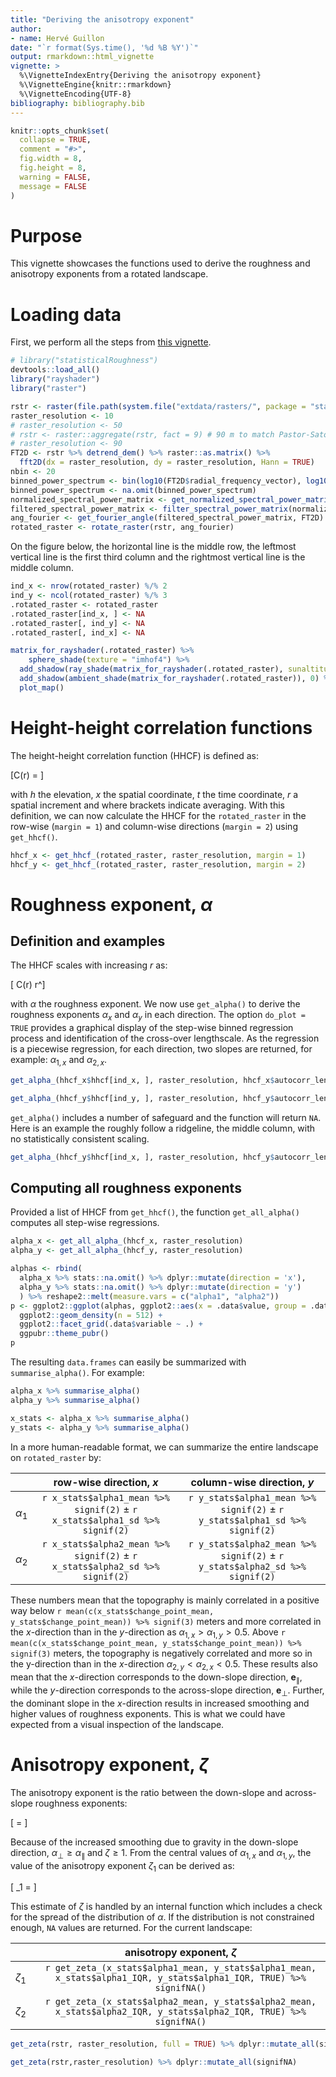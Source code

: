 ```yaml
---
title: "Deriving the anisotropy exponent"
author:
- name: Hervé Guillon
date: "`r format(Sys.time(), '%d %B %Y')`"
output: rmarkdown::html_vignette
vignette: >
  %\VignetteIndexEntry{Deriving the anisotropy exponent}
  %\VignetteEngine{knitr::rmarkdown}
  %\VignetteEncoding{UTF-8}
bibliography: bibliography.bib
---
```


```r
knitr::opts_chunk$set(
  collapse = TRUE,
  comment = "#>",
  fig.width = 8, 
  fig.height = 8,
  warning = FALSE,
  message = FALSE
)
```

# Purpose

This vignette showcases the functions used to derive the roughness and anisotropy exponents from a rotated landscape.

# Loading data

First, we perform all the steps from [this vignette](articles/rotating_rasters.html).

```r
# library("statisticalRoughness")
devtools::load_all()
library("rayshader")
library("raster")

rstr <- raster(file.path(system.file("extdata/rasters/", package = "statisticalRoughness"), "gabilan_mesa.tif"))
raster_resolution <- 10
# raster_resolution <- 50
# rstr <- raster::aggregate(rstr, fact = 9) # 90 m to match Pastor-Satorras
# raster_resolution <- 90
FT2D <- rstr %>% detrend_dem() %>% raster::as.matrix() %>%
  fft2D(dx = raster_resolution, dy = raster_resolution, Hann = TRUE)
nbin <- 20
binned_power_spectrum <- bin(log10(FT2D$radial_frequency_vector), log10(FT2D$spectral_power_vector), nbin)
binned_power_spectrum <- na.omit(binned_power_spectrum)
normalized_spectral_power_matrix <- get_normalized_spectral_power_matrix(binned_power_spectrum, FT2D)
filtered_spectral_power_matrix <- filter_spectral_power_matrix(normalized_spectral_power_matrix, FT2D, quantile_prob = c(0.9999))
ang_fourier <- get_fourier_angle(filtered_spectral_power_matrix, FT2D)
rotated_raster <- rotate_raster(rstr, ang_fourier) 
```

On the figure below, the horizontal line is the middle row, the leftmost vertical line is the first third column and the rightmost vertical line is the middle column.

```r
ind_x <- nrow(rotated_raster) %/% 2
ind_y <- ncol(rotated_raster) %/% 3
.rotated_raster <- rotated_raster
.rotated_raster[ind_x, ] <- NA
.rotated_raster[, ind_y] <- NA
.rotated_raster[, ind_x] <- NA

matrix_for_rayshader(.rotated_raster) %>%
	sphere_shade(texture = "imhof4") %>%
  add_shadow(ray_shade(matrix_for_rayshader(.rotated_raster), sunaltitude = 20), max_darken = 0.3) %>%  
  add_shadow(ambient_shade(matrix_for_rayshader(.rotated_raster)), 0) %>%
  plot_map()
```

# Height-height correlation functions

The height-height correlation function (HHCF) is defined as:

\[C(r) = \left\langle \sqrt{[h(x+r,t)-h(x,t)]^2} \right\rangle\]

with $h$ the elevation, $x$ the spatial coordinate, $t$ the time coordinate, $r$ a spatial increment and where brackets indicate averaging.
With this definition, we can now calculate the HHCF for the `rotated_raster` in the row-wise (`margin = 1`) and column-wise directions (`margin = 2`) using `get_hhcf()`.

```r
hhcf_x <- get_hhcf_(rotated_raster, raster_resolution, margin = 1)
hhcf_y <- get_hhcf_(rotated_raster, raster_resolution, margin = 2)
```

# Roughness exponent, $\alpha$

## Definition and examples

The HHCF scales with increasing $r$ as: 

\[ C(r) \sim r^\alpha \]

with $\alpha$ the roughness exponent.
We now use `get_alpha()` to derive the roughness exponents $\alpha_x$ and $\alpha_y$ in each direction.
The option `do_plot = TRUE` provides a graphical display of the step-wise binned regression process and identification of the cross-over lengthscale.
As the regression is a piecewise regression, for each direction, two slopes are returned, for example: $\alpha_{1,x}$ and $\alpha_{2,x}$.

```r
get_alpha_(hhcf_x$hhcf[ind_x, ], raster_resolution, hhcf_x$autocorr_len[ind_x], do_plot = TRUE)
```

```r
get_alpha_(hhcf_y$hhcf[ind_y, ], raster_resolution, hhcf_y$autocorr_len[ind_y], do_plot = TRUE)
```

`get_alpha()` includes a number of safeguard and the function will return `NA`.
Here is an example the roughly follow a ridgeline, the middle column, with no statistically consistent scaling.

```r
get_alpha_(hhcf_y$hhcf[ind_x, ], raster_resolution, hhcf_y$autocorr_len[ind_x], do_plot = TRUE)
```

## Computing all roughness exponents

Provided a list of HHCF from `get_hhcf()`, the function `get_all_alpha()` computes all step-wise regressions.

```r
alpha_x <- get_all_alpha_(hhcf_x, raster_resolution)
alpha_y <- get_all_alpha_(hhcf_y, raster_resolution)
```

```r
alphas <- rbind(
  alpha_x %>% stats::na.omit() %>% dplyr::mutate(direction = 'x'),
  alpha_y %>% stats::na.omit() %>% dplyr::mutate(direction = 'y')
  ) %>% reshape2::melt(measure.vars = c("alpha1", "alpha2"))
p <- ggplot2::ggplot(alphas, ggplot2::aes(x = .data$value, group = .data$direction, color = .data$direction)) +
  ggplot2::geom_density(n = 512) +
  ggplot2::facet_grid(.data$variable ~ .) +
  ggpubr::theme_pubr()
p
```


The resulting `data.frames` can easily be summarized with `summarise_alpha()`.
For example:

```r
alpha_x %>% summarise_alpha()
alpha_y %>% summarise_alpha()
```

```r
x_stats <- alpha_x %>% summarise_alpha()
y_stats <- alpha_y %>% summarise_alpha()
```

In a more human-readable format, we can summarize the entire landscape on `rotated_raster` by:

|            |                             row-wise direction, $x$                             |                           column-wise direction, $y$                            |
|:-----------|:-------------------------------------------------------------------------------:|:-------------------------------------------------------------------------------:|
| $\alpha_1$ | `r x_stats$alpha1_mean %>% signif(2)` $\pm$ `r x_stats$alpha1_sd %>% signif(2)` | `r y_stats$alpha1_mean %>% signif(2)` $\pm$ `r y_stats$alpha1_sd %>% signif(2)` |
| $\alpha_2$ | `r x_stats$alpha2_mean %>% signif(2)` $\pm$ `r x_stats$alpha2_sd %>% signif(2)` | `r y_stats$alpha2_mean %>% signif(2)` $\pm$ `r y_stats$alpha2_sd %>% signif(2)` |

These numbers mean that the topography is mainly correlated in a positive way below `r mean(c(x_stats$change_point_mean, y_stats$change_point_mean)) %>% signif(3)` meters and more correlated in the $x$-direction than in the $y$-direction as $\alpha_{1,x} > \alpha_{1,y} > 0.5$.
Above `r mean(c(x_stats$change_point_mean, y_stats$change_point_mean)) %>% signif(3)` meters, the topography is negatively correlated and more so in the y-direction than in the $x$-direction $\alpha_{2,y} < \alpha_{2,x} < 0.5$.
These results also mean that the $x$-direction corresponds to the down-slope direction, $\mathbf{e}_\parallel$, while the $y$-direction corresponds to the across-slope direction, $\mathbf{e}_\perp$.
Further, the dominant slope in the $x$-direction results in increased smoothing and higher values of roughness exponents.
This is what we could have expected from a visual inspection of the landscape.

# Anisotropy exponent, $\zeta$

The anisotropy exponent is the ratio between the down-slope and across-slope roughness exponents:

\[ \zeta = \frac{\alpha_\perp}{\alpha_\parallel}\]

Because of the increased smoothing due to gravity in the down-slope direction, $\alpha_\perp \geq \alpha_\parallel$ and $\zeta \geq 1$.
From the central values of $\alpha_{1,x}$ and $\alpha_{1,y}$, the value of the anisotropy exponent $\zeta_1$ can be derived as:

\[ \zeta_1 = \frac{\max{\alpha_{1,x}, \alpha_{1,x}}}{\min{\alpha_{1,x}, \alpha_{1,x}}}\]

This estimate of $\zeta$ is handled by an internal function which includes a check for the spread of the distribution of $\alpha$.
If the distribution is not constrained enough, `NA` values are returned.
For the current landscape:

|           |                                             anisotropy exponent, $\zeta$                                             |
|:----------|:--------------------------------------------------------------------------------------------------------------------:|
| $\zeta_1$ | `r get_zeta_(x_stats$alpha1_mean, y_stats$alpha1_mean, x_stats$alpha1_IQR, y_stats$alpha1_IQR, TRUE) %>% signifNA()` |
| $\zeta_2$ | `r get_zeta_(x_stats$alpha2_mean, y_stats$alpha2_mean, x_stats$alpha2_IQR, y_stats$alpha2_IQR, TRUE) %>% signifNA()` |

```r
get_zeta(rstr, raster_resolution, full = TRUE) %>% dplyr::mutate_all(signifNA)

```


```r
get_zeta(rstr,raster_resolution) %>% dplyr::mutate_all(signifNA)
```